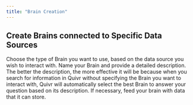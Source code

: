 ```yaml
---
title: "Brain Creation"
---
```


## Create Brains connected to Specific Data Sources

<Steps>
  <Step title="Choose a type of Brain">
    Choose the type of Brain you want to use, based on the data source you wish
    to interact with.
  </Step>
  <Step title="Define your Brain identity">
    Name your Brain and provide a detailed description. The better the
    description, the more effective it will be because when you search for
    information in Quivr without specifying the Brain you want to interact with,
    Quivr will automatically select the best Brain to answer your question based
    on its description.
  </Step>
  <Step title="Feed your Brain">
    If necessary, feed your brain with data that it can store.
  </Step>
</Steps>

<Snippet file="commercial.mdx" />
